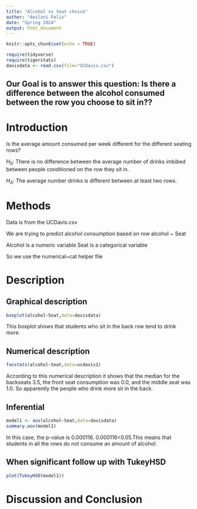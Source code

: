 ```yaml
---
title: "Alcohol vs Seat choice"
author: "Aeilani Felix"
date: "Spring 2024"
output: html_document
---
```


```r
knitr::opts_chunk$set(echo = TRUE)
```

```r
require(tidyverse)
require(tigerstats)
davisdata <- read.csv(file="UCDavis.csv")
```
## Our Goal is to answer this question: Is there a difference between the alcohol consumed between the row you choose to sit in??

# Introduction 

Is the average amount consumed per week different for the different seating rows?

$H_0$: There is no difference between the average number of drinks imbibed between people conditioned on the row they sit in.

$H_A$: The average number drinks is different between at least two rows.   

# Methods 

Data is from the UCDavis.csv

We are trying to predict alcohol consumption based on row alcohol ~ Seat

Alcohol is a numeric variable 
Seat is a categorical variable 

So we use the numerical~cat helper file

# Description 
## Graphical description 

```r
boxplot(alcohol~Seat,data=davisdata)
```

This boxplot shows that students who sit in the back row tend to drink more.

## Numerical description

```r
favstats(alcohol~Seat,data=ucdavis1)
```

According to this numerical description it shows that the median for the backseats 3.5, the front seat consumption was 0.0, and the middle seat was 1.0. So apparently the people who drink more sit in the back.

## Inferential 

```r
model1 <- aov(alcohol~Seat,data=davisdata)
summary.aov(model1)
```

In this case, the p-value is 0.000116. 0.000116<0.05.This means that students in all the rows do not consume an amount of alcohol.

## When significant follow up with TukeyHSD  

```r
plot(TukeyHSD(model1))
```


# Discussion and Conclusion


